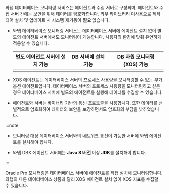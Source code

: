<Xclude product="oracle-dma">

와탭 데이터베이스 모니터링 서비스는 에이전트와 수집 서버로 구성되며, 에이전트와 수집 서버 간에는 보안을 위해 데이터를 암호화합니다. 외부 라이브러리 미사용으로 제작되어 설치 및 업데이트 시 시스템 재기동이 필요 없습니다.

* 와탭 데이터베이스 모니터링 서비스는 데이터베이스 서버에 에이전트 설치 없이 별도의 에이전트 서버에서도 모니터링이 가능합니다. 사용자의 환경에 맞춰 유연하게 적용할 수 있습니다.

  <div class='db-agent'>

  | 별도 에이전트 서버에 설치 가능 | DB 서버에 설치 가능 | DB 자원 모니터링(XOS) 가능 |
  | :--: | :--: | :--: |
  | <ImgLang img='dbx-install-agent-on-agent-server.png' desc='' /> | <ImgLang img='dbx-install-agent-on-db-server.png' desc='' /> | <ImgLang img='xos-agent.png' desc='' /> |

  </div>

* XOS 에이전트는 데이터베이스 서버의 프로세스 사용량을 모니터링할 수 있는 부가 옵션 에이전트입니다. 데이터베이스 서버의 프로세스 사용량을 모니터링하고 싶은 경우 데이터베이스 서버에 별도의 에이전트를 실행해 데이터를 수집할 수 있습니다.

* 에이전트와 서버는 바이너리 기반의 통신 프로토콜을 사용합니다. 또한 데이터를 선별적으로 암호화하여 데이터의 보안을 보장하면서도 암호화의 부담을 낮추었습니다.

:::note

* 모니터링 대상 데이터베이스 서버와의 네트워크 통신이 가능한 서버에 와탭 에이전트를 설치해야 합니다.

* 와탭 DBX 에이전트 서버에는 **Java 8 버전** 이상 **JDK**를 설치해야 합니다.

:::

</Xclude>

<InDoc product="oracle-dma">

Oracle Pro 모니터링은 데이터베이스 서버에 에이전트를 직접 설치해 모니터링합니다. 와탭의 다른 데이터베이스 상품과 달리 XOS 에이전트 설치 없이 XOS 지표를 수집할 수 있습니다.

<ImgLang img='dbx-install-agent-on-db-server-dma.png' desc='에이전트 구성도' />

</InDoc>